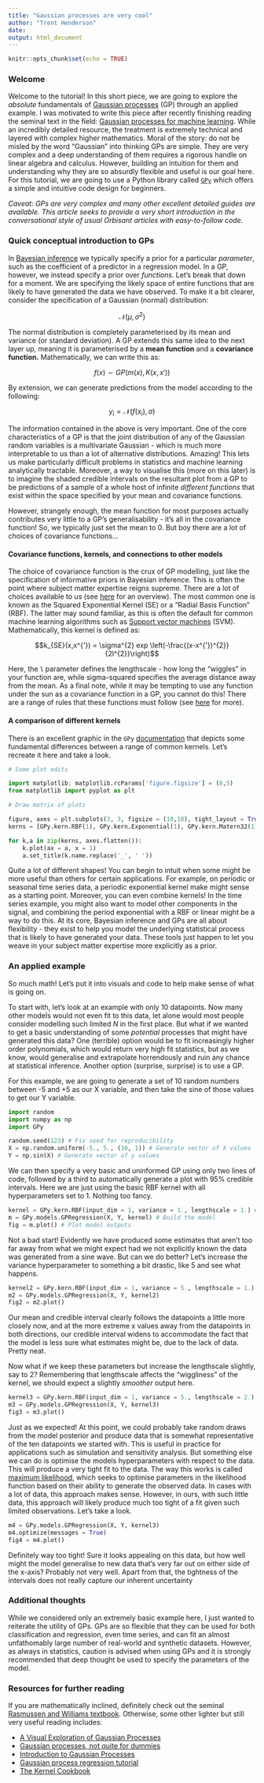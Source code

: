 ```yaml
---
title: "Gaussian processes are very cool"
author: "Trent Henderson"
date: 
output: html_document
---
```


```r
knitr::opts_chunk$set(echo = TRUE)
```

### Welcome

Welcome to the tutorial! In this short piece, we are going to explore the *absolute* fundamentals of [Gaussian processes](https://en.wikipedia.org/wiki/Gaussian_process) (GP) through an applied example. I was motivated to write this piece after recently finishing reading the seminal text in the field: [Gaussian processes for machine learning](http://www.gaussianprocess.org/gpml/). While an incredibly detailed resource, the treatment is extremely technical and layered with complex higher mathematics. Moral of the story: do not be misled by the word "Gaussian" into thinking GPs are simple. They are very complex and a deep understanding of them requires a rigorous handle on linear algebra and calculus. However, building an intuition for them and understanding why they are so absurdly flexible and useful is our goal here. For this tutorial, we are going to use a Python library called [`GPy`](https://sheffieldml.github.io/GPy/) which offers a simple and intuitive code design for beginners.

*Caveat: GPs are very complex and many other excellent detailed guides are available. This article seeks to provide a very short introduction in the conversational style of usual Orbisant articles with easy-to-follow code.*

### Quick conceptual introduction to GPs

In [Bayesian inference](https://en.wikipedia.org/wiki/Bayesian_statistics) we typically specify a prior for a particular *parameter*, such as the coefficient of a predictor in a regression model. In a GP, however, we instead specify a prior over *functions*. Let's break that down for a moment. We are specifying the likely space of entire functions that are likely to have generated the data we have observed. To make it a bit clearer, consider the specification of a Gaussian (normal) distribution:

$$\mathcal{N}(\mu,\sigma^{2})$$

The normal distribution is completely parameterised by its mean and variance (or standard deviation). A GP extends this same idea to the next layer up, meaning it is parameterised by a **mean function** and a **covariance function.** Mathematically, we can write this as:

$$f(x) \sim GP(m(x), K(x,x{'}))$$

By extension, we can generate predictions from the model according to the following:

$$y_{i} = \mathcal{N}(f(x_{i}), \sigma)$$

The information contained in the above is very important. One of the core characteristics of a GP is that the joint distribution of any of the Gaussian random variables is a multivariate Gaussian - which is much more interpretable to us than a lot of alternative distributions. Amazing! This lets us make particularly difficult problems in statistics and machine learning analytically tractable. Moreover, a way to visualise this (more on this later) is to imagine the shaded credible intervals on the resultant plot from a GP to be predictions of a sample of a whole host of infinite *different functions* that exist within the space specified by your mean and covariance functions.

However, strangely enough, the mean function for most purposes actually contributes very little to a GP's generalisability - it's all in the covariance function! So, we typically just set the mean to 0. But boy there are a lot of choices of covariance functions...

#### Covariance functions, kernels, and connections to other models

The choice of covariance function is the crux of GP modelling, just like the specification of informative priors in Bayesian inference. This is often the point where subject matter expertise reigns supreme. There are a lot of choices available to us (see [here](https://www.cs.toronto.edu/~duvenaud/cookbook/) for an overview). The most common one is known as the Squared Exponential Kernel (SE) or a "Radial Basis Function" (RBF). The latter may sound familiar, as this is often the default for common machine learning algorithms such as [Support vector machines](https://en.wikipedia.org/wiki/Support-vector_machine) (SVM). Mathematically, this kernel is defined as:

$$k_{SE}(x,x^{'}) = \sigma^{2} exp \left(-\frac{(x-x^{'})^{2}}{2l^{2}}\right)$$

Here, the `l` parameter defines the lengthscale - how long the "wiggles" in your function are, while sigma-squared specifies the average distance away from the mean. As a final note, while it may be tempting to use any function under the sun as a covariance function in a GP, you cannot do this! There are a range of rules that these functions must follow (see [here](http://www.gaussianprocess.org/gpml/) for more).

#### A comparison of different kernels

There is an excellent graphic in the `GPy` [documentation](https://nbviewer.jupyter.org/github/SheffieldML/notebook/blob/master/GPy/basic_kernels.ipynb) that depicts some fundamental differences between a range of common kernels. Let's recreate it here and take a look.

```python
# Some plot edits

import matplotlib; matplotlib.rcParams['figure.figsize'] = (8,5)
from matplotlib import pyplot as plt

# Draw matrix of plots

figure, axes = plt.subplots(3, 3, figsize = (10,10), tight_layout = True)
kerns = [GPy.kern.RBF(1), GPy.kern.Exponential(1), GPy.kern.Matern32(1), GPy.kern.Matern52(1), GPy.kern.Brownian(1), GPy.kern.Bias(1), GPy.kern.Linear(1), GPy.kern.PeriodicExponential(1), GPy.kern.White(1)]

for k,a in zip(kerns, axes.flatten()):
    k.plot(ax = a, x = 1)
    a.set_title(k.name.replace('_', ' '))
```

Quite a lot of different shapes! You can begin to intuit when some might be more useful than others for certain applications. For example, on periodic or seasonal time series data, a periodic exponential kernel make might sense as a starting point. Moreover, you can even combine kernels! In the time series example, you might also want to model other components in the signal, and combining the period exponential with a RBF or linear might be a way to do this. At its core, Bayesian inference and GPs are all about flexibility - they exist to help you model the underlying statistical process that is likely to have generated your data. These tools just happen to let you weave in your subject matter expertise more explicitly as a prior.

### An applied example

So much math! Let's put it into visuals and code to help make sense of what is going on.

To start with, let's look at an example with only 10 datapoints. Now many other models would not even fit to this data, let alone would most people consider modelling such limited *N* in the first place. But what if we wanted to get a basic understanding of some *potential* processes that might have generated this data? One (terrible) option would be to fit increasingly higher order polynomials, which would return very high fit statistics, but as we know, would generalise and extrapolate horrendously and ruin any chance at statistical inference. Another option (surprise, surprise) is to use a GP.

For this example, we are going to generate a set of 10 random numbers between -5 and +5 as our X variable, and then take the sine of those values to get our Y variable.

```python
import random
import numpy as np
import GPy

random.seed(123) # Fix seed for reproducibility
X = np.random.uniform(-5., 5., (10, 1)) # Generate vector of X values
Y = np.sin(X) # Generate vector of y values
```

We can then specify a very basic and uninformed GP using only two lines of code, followed by a third to automatically generate a plot with 95% credible intervals. Here we are just using the basic RBF kernel with all hyperparameters set to 1. Nothing too fancy.

```python
kernel = GPy.kern.RBF(input_dim = 1, variance = 1., lengthscale = 1.) # Specify kernel
m = GPy.models.GPRegression(X, Y, kernel) # Build the model
fig = m.plot() # Plot model outputs
```

Not a bad start! Evidently we have produced some estimates that aren't too far away from what we might expect had we not explicitly known the data was generated from a sine wave. But can we do better? Let's increase the variance hyperparameter to something a bit drastic, like 5 and see what happens.

```python
kernel2 = GPy.kern.RBF(input_dim = 1, variance = 5., lengthscale = 1.)
m2 = GPy.models.GPRegression(X, Y, kernel2)
fig2 = m2.plot()
```

Our mean and credible interval clearly follows the datapoints a little more closely now, and at the more extreme x values away from the datapoints in both directions, our credible interval widens to accommodate the fact that the model is less sure what estimates might be, due to the lack of data. Pretty neat.

Now what if we keep these parameters but increase the lengthscale slightly, say to 2? Remembering that lengthscale affects the "wiggliness" of the kernel, we should expect a slightly *smoother* output here.

```python
kernel3 = GPy.kern.RBF(input_dim = 1, variance = 5., lengthscale = 2.)
m3 = GPy.models.GPRegression(X, Y, kernel3)
fig3 = m3.plot()
```

Just as we expected! At this point, we could probably take random draws from the model posterior and produce data that is somewhat representative of the ten datapoints we started with. This is useful in practice for applications such as simulation and sensitivity analysis. But something else we can do is optimise the models hyperparameters with respect to the data. This will produce a very tight fit to the data. The way this works is called [maximum likelihood](https://en.wikipedia.org/wiki/Maximum_likelihood_estimation), which seeks to optimise parameters in the likelihood function based on their ability to generate the observed data. In cases with a lot of data, this approach makes sense. However, in ours, with such little data, this approach will likely produce much too tight of a fit given such limited observations. Let's take a look.

```python
m4 = GPy.models.GPRegression(X, Y, kernel3)
m4.optimize(messages = True)
fig4 = m4.plot()
```

Definitely way too tight! Sure it looks appealing on this data, but how well might the model generalise to new data that's very far out on either side of the x-axis? Probably not very well. Apart from that, the tightness of the intervals does not really capture our inherent uncertainty 

### Additional thoughts

While we considered only an extremely basic example here, I just wanted to reiterate the utility of GPs. GPs are so flexible that they can be used for both classification and regression, even time series, and can fit an almost unfathomably large number of real-world and synthetic datasets. However, as always in statistics, caution is advised when using GPs and it is strongly recommended that deep thought be used to specify the parameters of the model.

### Resources for further reading

If you are mathematically inclined, definitely check out the seminal [Rasmussen and Williams textbook]((http://www.gaussianprocess.org/gpml/)). Otherwise, some other lighter but still very useful reading includes:

* [A Visual Exploration of Gaussian Processes](https://distill.pub/2019/visual-exploration-gaussian-processes/)
* [Gaussian processes, not quite for dummies](https://thegradient.pub/gaussian-process-not-quite-for-dummies/)
* [Introduction to Gaussian Processes](https://www.cs.toronto.edu/~hinton/csc2515/notes/gp_slides_fall08.pdf)
* [Gaussian process regression tutorial](https://nbviewer.jupyter.org/github/SheffieldML/notebook/blob/master/GPy/basic_gp.ipynb)
* [The Kernel Cookbook](https://www.cs.toronto.edu/~duvenaud/cookbook/)
